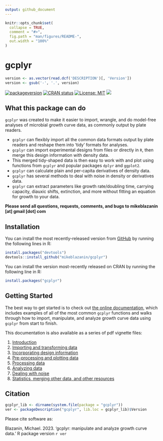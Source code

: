 ```yaml
---
output: github_document
---
```


<!-- README.md is generated from README.Rmd. Please edit that file -->

<!--
You'll still need to render `README.Rmd` regularly, to keep `README.md` up-to-date. `devtools::build_readme()` is handy for this. You could also use GitHub Actions to re-render `README.Rmd` every time you push. An example workflow can be found here: <https://github.com/r-lib/actions/tree/v1/examples>.

You can also embed plots in R chunks. In that case, don't forget to commit and push the resulting figure files, so they display on GitHub and CRAN.
-->

```r
knitr::opts_chunk$set(
  collapse = TRUE,
  comment = "#>",
  fig.path = "man/figures/README-",
  out.width = "100%"
)
```

# gcplyr

```r
version <- as.vector(read.dcf('DESCRIPTION')[, 'Version'])
version <- gsub('-', '.', version)
```
<!-- badges: start -->
[![packageversion](https://img.shields.io/badge/Github-`r version`-blue.svg?style=flat&logo=github)](commits/master)
[![CRAN status](https://www.r-pkg.org/badges/version/gcplyr)](https://CRAN.R-project.org/package=gcplyr)
[![License: MIT](https://img.shields.io/badge/license-MIT-red.svg)](https://cran.r-project.org/web/licenses/MIT)
[![](http://cranlogs.r-pkg.org/badges/grand-total/gcplyr?color=yellow)](https://cran.r-project.org/package=gcplyr)
<!-- badges: end -->

## What this package can do

`gcplyr` was created to make it easier to import, wrangle, and do model-free analyses of microbial growth curve data, as commonly output by plate readers. 

* `gcplyr` can flexibly import all the common data formats output by plate readers and reshape them into 'tidy' formats for analyses.
* `gcplyr` can import experimental designs from files or directly in `R`, then merge this design information with density data.
* This merged tidy-shaped data is then easy to work with and plot using functions from `gcplyr` and popular packages `dplyr` and `ggplot2`.
* `gcplyr` can calculate plain and per-capita derivatives of density data.
* `gcplyr` has several methods to deal with noise in density or derivatives data.
* `gcplyr` can extract parameters like growth rate/doubling time, carrying capacity, diauxic shifts, extinction, and more without fitting an equation for growth to your data.

**Please send all questions, requests, comments, and bugs to mikeblazanin [at] gmail [dot] com**

## Installation

You can install the most recently-released version from [GitHub](https://github.com/mikeblazanin/gcplyr/) by running the following lines in R:

``` r
install.packages("devtools")
devtools::install_github("mikeblazanin/gcplyr")
```

You can install the version most-recently released on CRAN by running the following line in R:

``` r
install.packages("gcplyr")
```

## Getting Started

The best way to get started is to check out [the online documentation](https://mikeblazanin.github.io/gcplyr/), which includes examples of all of the most common `gcplyr` functions and walks through how to import, manipulate, and analyze growth curve data using `gcplyr` from start to finish.

This documentation is also available as a series of pdf vignette files:

1. [Introduction](https://github.com/mikeblazanin/gcplyr/blob/master/vignettes/gcplyr.pdf)
2. [Importing and transforming data](https://github.com/mikeblazanin/gcplyr/blob/master/vignettes/import_transform.pdf)
3. [Incorporating design information](https://github.com/mikeblazanin/gcplyr/blob/master/vignettes/incorporate_designs.pdf)
4. [Pre-processing and plotting data](https://github.com/mikeblazanin/gcplyr/blob/master/vignettes/preprocess_plot.pdf)
5. [Processing data](https://github.com/mikeblazanin/gcplyr/blob/master/vignettes/process.pdf)
6. [Analyzing data](https://github.com/mikeblazanin/gcplyr/blob/master/vignettes/analyze.pdf)
7. [Dealing with noise](https://github.com/mikeblazanin/gcplyr/blob/master/vignettes/noise.pdf)
8. [Statistics, merging other data, and other resources](https://github.com/mikeblazanin/gcplyr/blob/master/vignettes/conclusion.pdf)

## Citation

```r
gcplyr_lib <- dirname(system.file(package = "gcplyr"))
ver <- packageDescription("gcplyr", lib.loc = gcplyr_lib)$Version
```

Please cite software as:

 Blazanin, Michael. 2023. 'gcplyr: manipulate and analyze growth curve data.' R package version `r ver`

